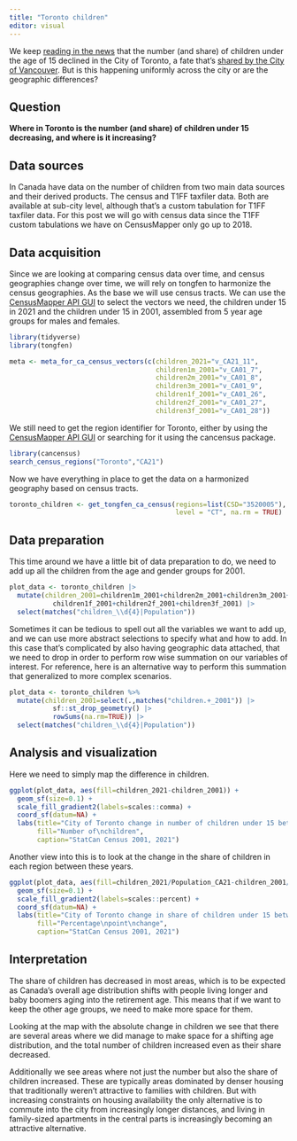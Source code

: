 ```yaml
---
title: "Toronto children"
editor: visual
---
```


We keep [reading in the news](https://www.thestar.com/opinion/contributors/2022/10/10/an-exodus-of-families-torontos-decline-in-children-should-be-an-election-issue.html) that the number (and share) of children under the age of 15 declined in the City of Toronto, a fate that's [shared by the City of Vancouver](https://doodles.mountainmath.ca/blog/2022/05/11/children-are-good-actually/). But is this happening uniformly across the city or are the geographic differences?

## Question

**Where in Toronto is the number (and share) of children under 15 decreasing, and where is it increasing?**

## Data sources

In Canada have data on the number of children from two main data sources and their derived products. The census and T1FF taxfiler data. Both are available at sub-city level, although that's a custom tabulation for T1FF taxfiler data. For this post we will go with census data since the T1FF custom tabulations we have on CensusMapper only go up to 2018.

## Data acquisition

Since we are looking at comparing census data over time, and census geographies change over time, we will rely on tongfen to harmonize the census geographies. As the base we will use census tracts. We can use the [CensusMapper API GUI](https://censusmapper.ca/api) to select the vectors we need, the children under 15 in 2021 and the children under 15 in 2001, assembled from 5 year age groups for males and females.

```r
library(tidyverse)
library(tongfen)

meta <- meta_for_ca_census_vectors(c(children_2021="v_CA21_11",
                                     children1m_2001="v_CA01_7",
                                     children2m_2001="v_CA01_8",
                                     children3m_2001="v_CA01_9",
                                     children1f_2001="v_CA01_26",
                                     children2f_2001="v_CA01_27",
                                     children3f_2001="v_CA01_28"))
```

We still need to get the region identifier for Toronto, either by using the [CensusMapper API GUI](https://censusmapper.ca/api) or searching for it using the cancensus package.

```r
library(cancensus)
search_census_regions("Toronto","CA21")
```

Now we have everything in place to get the data on a harmonized geography based on census tracts.

```r

toronto_children <- get_tongfen_ca_census(regions=list(CSD="3520005"), meta=meta, 
                                          level = "CT", na.rm = TRUE)
```

## Data preparation

This time around we have a little bit of data preparation to do, we need to add up all the children from the age and gender groups for 2001.

```r
plot_data <- toronto_children |>
  mutate(children_2001=children1m_2001+children2m_2001+children3m_2001+
           children1f_2001+children2f_2001+children3f_2001) |>
  select(matches("children_\\d{4}|Population"))
```

Sometimes it can be tedious to spell out all the variables we want to add up, and we can use more abstract selections to specify what and how to add. In this case that's complicated by also having geographic data attached, that we need to drop in order to perform row wise summation on our variables of interest. For reference, here is an alternative way to perform this summation that generalized to more complex scenarios.

```r
plot_data <- toronto_children %>%
  mutate(children_2001=select(.,matches("children.+_2001")) |> 
           sf::st_drop_geometry() |> 
           rowSums(na.rm=TRUE)) |>
  select(matches("children_\\d{4}|Population"))
```

## Analysis and visualization

Here we need to simply map the difference in children.

```r
ggplot(plot_data, aes(fill=children_2021-children_2001)) +
  geom_sf(size=0.1) +
  scale_fill_gradient2(labels=scales::comma) +
  coord_sf(datum=NA) +
  labs(title="City of Toronto change in number of children under 15 between 2001 to 2021",
       fill="Number of\nchildren",
       caption="StatCan Census 2001, 2021")
```

Another view into this is to look at the change in the share of children in each region between these years.

```r
ggplot(plot_data, aes(fill=children_2021/Population_CA21-children_2001/Population_CA01)) +
  geom_sf(size=0.1) +
  scale_fill_gradient2(labels=scales::percent) +
  coord_sf(datum=NA) +
  labs(title="City of Toronto change in share of children under 15 between 2001 to 2021",
       fill="Percentage\npoint\nchange",
       caption="StatCan Census 2001, 2021")
```

## Interpretation

The share of children has decreased in most areas, which is to be expected as Canada's overall age distribution shifts with people living longer and baby boomers aging into the retirement age. This means that if we want to keep the other age groups, we need to make more space for them.

Looking at the map with the absolute change in children we see that there are several areas where we did manage to make space for a shifting age distribution, and the total number of children increased even as their share decreased.

Additionally we see areas where not just the number but also the share of children increased. These are typically areas dominated by denser housing that traditionally weren't attractive to families with children. But with increasing constraints on housing availability the only alternative is to commute into the city from increasingly longer distances, and living in family-sized apartments in the central parts is increasingly becoming an attractive alternative.
